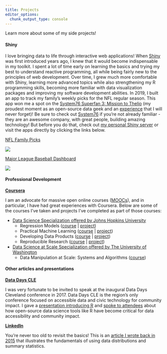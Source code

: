 ```yaml
---
title: Projects
editor_options: 
  chunk_output_type: console
---
```


Learn more about some of my side projects!

#### Shiny

I love bringing data to life through interactive web applications! When [Shiny](https://shiny.rstudio.com/) was first introduced years ago, I knew that it would become indispensable in my toolkit. I spent a lot of time early on learning the basics and trying my best to understand reactive programming, all while being fairly new to the principles of web development. Over time, I grew much more comfortable with Shiny, learning more advanced topics while also strengthening my R programming skills, becoming more familiar with data visualization packages and improving my software development abilities. In 2019, I built an app to track my family's weekly picks for the NFL regular season. This app won me a spot on the [System76 Superfan 3: Mission to Thelio](https://blog.system76.com/post/188835953849/winners-of-superfan-3-mission-to-thelio) (my proudest moment as an open-source data geek and an [experience](https://t.co/Cz50iQLTi6?amp=1) that I will never forget)! Be sure to check out [System76](https://system76.com/) if you're not already familiar - they are an awesome company, with great people, building amazing technology! But before you do that, check out [my personal Shiny server](https://shiny.dnegrey.com/) or visit the apps directly by clicking the links below.

<a href="https://shiny.dnegrey.com/nfl-family-picks/" target="_blank">NFL Family Picks</a>

<a href="https://shiny.dnegrey.com/nfl-family-picks/" target=_blank><img src="shiny/nfl-family-picks.png"></a>

<a href="https://shiny.dnegrey.com/mlb-dashboard/" target="_blank">Major League Baseball Dashboard</a>

<a href="https://shiny.dnegrey.com/mlb-dashboard/" target=_blank><img src="shiny/mlb-dashboard.png"></a>

#### Professional Development

**[Coursera](https://www.coursera.org/)**

I am an advocate for massive open online courses ([MOOCs](https://www.mooc.org/)), and in particular, I have had great experiences with Coursera. Below are some of the courses I've taken and projects I've completed as part of those courses:

* [Data Science Specialization offered by Johns Hopkins University](https://www.coursera.org/specializations/jhu-data-science)
    * Regression Models (<a href="https://www.coursera.org/learn/regression-models" target="_blank">course</a> | <a href="https://s3.amazonaws.com/coursera-uploads/user-c6cf595c99876d33669f141e/973762/asst-4/0d9ca7c0880211e4b2a3c70a976aa8ad.pdf" target="_blank">project</a>)
    * Practical Machine Learning (<a href="https://www.coursera.org/learn/practical-machine-learning" target="_blank">course</a> | <a href="https://dnegrey.com/PML_CourseProject/writeup.html" target="_blank">project</a>)
    * Developing Data Products (<a href="https://www.coursera.org/learn/data-products" target="_blank">course</a> | <a href="https://dnegrey.shinyapps.io/courseProject/" target="_blank">project</a>)
    * Reproducible Research (<a href="https://www.coursera.org/learn/reproducible-research" target="_blank">course</a> | <a href="https://rpubs.com/dnegrey/45114" target="_blank">project</a>)
* [Data Science at Scale Specialization offered by The University of Washington](https://www.coursera.org/specializations/data-science)
    * Data Manipulation at Scale: Systems and Algorithms (<a href="https://www.coursera.org/learn/data-manipulation" target="_blank">course</a>)

#### Other articles and presentations

**[Data Days CLE](https://www.datadayscle.org/)**

I was very fortunate to be invited to speak at the inaugural Data Days Cleveland conference in 2017. Data Days CLE is the region’s only conference focused on accessible data and civic technology for community impact. I gave a <a href="https://dnegrey.com/dataDaysCLE/main.html" target="_blank">presentation introducing R</a> and <a href="https://youtu.be/Ls7WpDdzV18" target="_blank">spoke to attendees</a> about how open-source data science tools like R have become critical for data accessibility and community impact.

**[LinkedIn](https://linkedin.com/in/dnegrey/)**

You're never too old to revisit the basics! This is an <a href="https://www.linkedin.com/pulse/describing-your-data-understanding-distributions-dan-negrey" target="_blank">article I wrote back in 2015</a> that illustrates the fundamentals of using data distributions and summary statistics.
